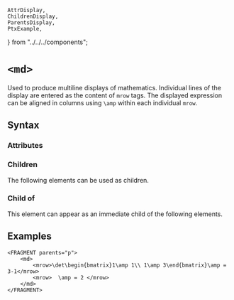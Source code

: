     AttrDisplay,
    ChildrenDisplay,
    ParentsDisplay,
    PtxExample,
} from "../../../components";

# `<md>`

Used to produce multiline displays of mathematics. Individual lines of the display are entered as the content of `mrow` tags. The displayed expression can be aligned in columns using `\amp` within each individual `mrow`.  

## Syntax

### Attributes

<AttrDisplay name="md" />

### Children

The following elements can be used as children.

<ChildrenDisplay name="md" />

### Child of

This element can appear as an immediate child of the following elements.

<ParentsDisplay name="md" />

## Examples

```ptx-example
<FRAGMENT parents="p">
    <md>
        <mrow>\det\begin{bmatrix}1\amp 1\\ 1\amp 3\end{bmatrix}\amp = 3-1</mrow>
        <mrow>  \amp = 2 </mrow>
    </md>
</FRAGMENT>
```
    